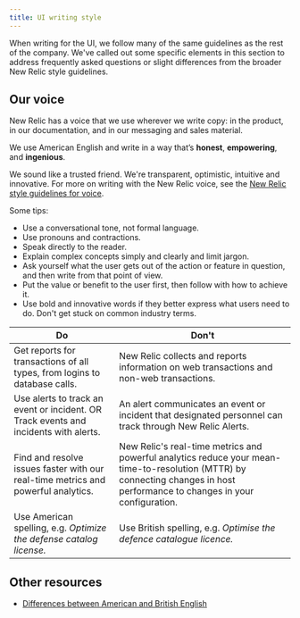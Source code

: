 ```yaml
---
title: UI writing style
---
```


When writing for the UI, we follow many of the same guidelines as the rest of the company. We've called out some specific elements in this section to address frequently asked questions or slight differences from the broader New Relic style guidelines.

## Our voice

New Relic has a voice that we use wherever we write copy: in the product, in our documentation, and in our messaging and sales material.

We use American English and write in a way that’s **honest**, **empowering**, and **ingenious**. 

We sound like a trusted friend. We're transparent, optimistic, intuitive and innovative. For more on writing with the New Relic voice, see the [New Relic style guidelines for voice](/docs/style-guide/writing-strategies/voice-strategies-docs-sound-new-relic#voice-strategies).  

Some tips:

-   Use a conversational tone, not formal language.
-   Use pronouns and contractions.
-   Speak directly to the reader.
-   Explain complex concepts simply and clearly and limit jargon.
-   Ask yourself what the user gets out of the action or feature in question, and then write from that point of view.
-   Put the value or benefit to the user first, then follow with how to achieve it.
-   Use bold and innovative words if they better express what users need to do. Don't get stuck on common industry terms.

| Do                                                                                   | Don't                                                                                                                                                                       |
| ------------------------------------------------------------------------------------ | --------------------------------------------------------------------------------------------------------------------------------------------------------------------------- |
| Get reports for transactions of all types, from logins to database calls.            | New Relic collects and reports information on web transactions and non-web transactions.                                                                                    |
| Use alerts to track an event or incident. OR Track events and incidents with alerts. | An alert communicates an event or incident that designated personnel can track through New Relic Alerts.                                                                    |
| Find and resolve issues faster with our real-time metrics and powerful analytics.    | New Relic's real-time metrics and powerful analytics reduce your mean-time-to-resolution (MTTR) by connecting changes in host performance to changes in your configuration. |
| Use American spelling, e.g. *Optimize the defense catalog license.*  | Use British spelling, e.g. *Optimise the defence catalogue licence.*  |

## Other resources

-   [Differences between American and British English](https://www.britishcouncilfoundation.id/en/english/articles/british-and-american-english)
